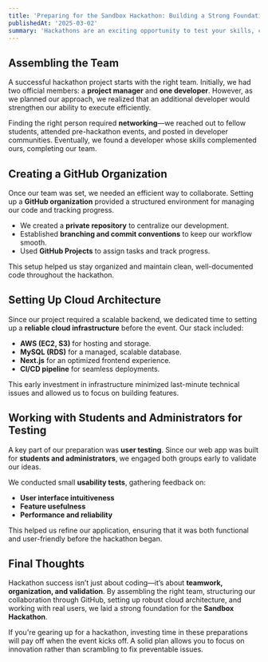 ```yaml
---
title: 'Preparing for the Sandbox Hackathon: Building a Strong Foundation'
publishedAt: '2025-03-02'
summary: 'Hackathons are an exciting opportunity to test your skills, collaborate with a team, and build something amazing in a short amount of time. Here’s how we prepared for the Sandbox Hackathon, from assembling the right team to setting up our cloud architecture and working with users to refine our web app.'
---
```


## Assembling the Team

A successful hackathon project starts with the right team. Initially, we had two official members: a **project manager** and **one developer**. However, as we planned our approach, we realized that an additional developer would strengthen our ability to execute efficiently.

Finding the right person required **networking**—we reached out to fellow students, attended pre-hackathon events, and posted in developer communities. Eventually, we found a developer whose skills complemented ours, completing our team.

## Creating a GitHub Organization

Once our team was set, we needed an efficient way to collaborate. Setting up a **GitHub organization** provided a structured environment for managing our code and tracking progress.

- We created a **private repository** to centralize our development.
- Established **branching and commit conventions** to keep our workflow smooth.
- Used **GitHub Projects** to assign tasks and track progress.

This setup helped us stay organized and maintain clean, well-documented code throughout the hackathon.

## Setting Up Cloud Architecture

Since our project required a scalable backend, we dedicated time to setting up a **reliable cloud infrastructure** before the event. Our stack included:

- **AWS (EC2, S3)** for hosting and storage.
- **MySQL (RDS)** for a managed, scalable database.
- **Next.js** for an optimized frontend experience.
- **CI/CD pipeline** for seamless deployments.

This early investment in infrastructure minimized last-minute technical issues and allowed us to focus on building features.

## Working with Students and Administrators for Testing

A key part of our preparation was **user testing**. Since our web app was built for **students and administrators**, we engaged both groups early to validate our ideas.

We conducted small **usability tests**, gathering feedback on:
- **User interface intuitiveness**
- **Feature usefulness**
- **Performance and reliability**

This helped us refine our application, ensuring that it was both functional and user-friendly before the hackathon began.

## Final Thoughts

Hackathon success isn’t just about coding—it’s about **teamwork, organization, and validation**. By assembling the right team, structuring our collaboration through GitHub, setting up robust cloud architecture, and working with real users, we laid a strong foundation for the **Sandbox Hackathon**.

If you're gearing up for a hackathon, investing time in these preparations will pay off when the event kicks off. A solid plan allows you to focus on innovation rather than scrambling to fix preventable issues.